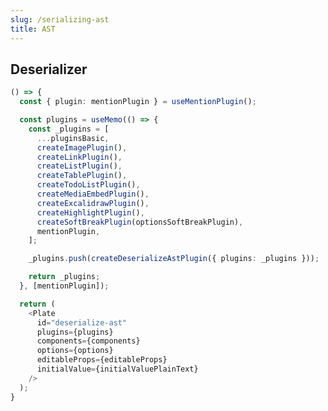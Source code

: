 ```yaml
---
slug: /serializing-ast
title: AST
---
```


## Deserializer

```ts live
() => {
  const { plugin: mentionPlugin } = useMentionPlugin();

  const plugins = useMemo(() => {
    const _plugins = [
      ...pluginsBasic,
      createImagePlugin(),
      createLinkPlugin(),
      createListPlugin(),
      createTablePlugin(),
      createTodoListPlugin(),
      createMediaEmbedPlugin(),
      createExcalidrawPlugin(),
      createHighlightPlugin(),
      createSoftBreakPlugin(optionsSoftBreakPlugin),
      mentionPlugin,
    ];

    _plugins.push(createDeserializeAstPlugin({ plugins: _plugins }));

    return _plugins;
  }, [mentionPlugin]);

  return (
    <Plate
      id="deserialize-ast"
      plugins={plugins}
      components={components}
      options={options}
      editableProps={editableProps}
      initialValue={initialValuePlainText}
    />
  );
}
```